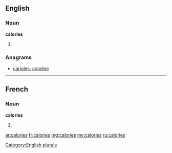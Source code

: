 ==English==

===Noun===
'''calories'''

# {{plural of|[[calorie]]}}

===Anagrams===
* [[carioles#English|carioles]], [[coralise#English|coralise]]

[[Category:English plurals]]

----

==French==

===Noun===
'''calories''' {{f}}

# {{plural of|[[calorie]]|lang=fr}}

[[ar:calories]]
[[fr:calories]]
[[mg:calories]]
[[my:calories]]
[[ru:calories]]